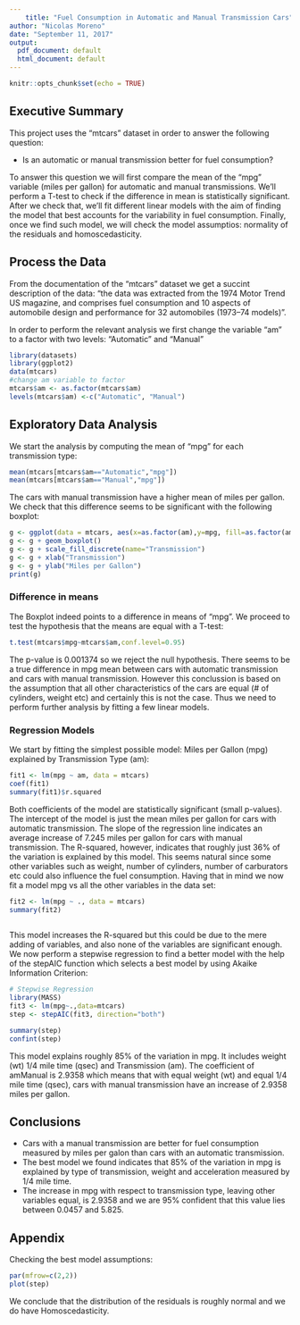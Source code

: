 ```yaml
---
    title: "Fuel Consumption in Automatic and Manual Transmission Cars"
author: "Nicolas Moreno"
date: "September 11, 2017"
output:
  pdf_document: default
  html_document: default
---
```


```r
knitr::opts_chunk$set(echo = TRUE)
```

## Executive Summary

This project uses the "mtcars" dataset in order to answer the following question:

* Is an automatic or manual transmission better for fuel consumption?

To answer this question we will first compare the mean of the "mpg" variable  (miles per gallon) for automatic and manual transmissions. We'll perform a T-test to check if the difference in mean is statistically significant. After we check that, we'll fit different linear models with the aim of finding the model that best accounts for the variability in fuel consumption. Finally, once we find such model, we will check the model assumptios: normality of the residuals and homoscedasticity.  


## Process the Data

From the documentation of the "mtcars" dataset we get a succint description of the data:
"the data was extracted from the 1974 Motor Trend US magazine, and comprises fuel consumption and 10 aspects of automobile design and performance for 32 automobiles (1973–74 models)".

In order to perform the relevant analysis we first change the variable "am" to a factor with two levels: "Automatic" and "Manual"

```r
library(datasets)
library(ggplot2)
data(mtcars)
#change am variable to factor
mtcars$am <- as.factor(mtcars$am)
levels(mtcars$am) <-c("Automatic", "Manual")
```

## Exploratory Data Analysis

We start the analysis by computing the mean of "mpg" for each transmission type:

```r
mean(mtcars[mtcars$am=="Automatic","mpg"])
mean(mtcars[mtcars$am=="Manual","mpg"])
```

The cars with manual transmission have a higher mean of miles per gallon. We check that this difference seems to be significant with the following boxplot:

```r
g <- ggplot(data = mtcars, aes(x=as.factor(am),y=mpg, fill=as.factor(am)))
g <- g + geom_boxplot()
g <- g + scale_fill_discrete(name="Transmission")
g <- g + xlab("Transmission")
g <- g + ylab("Miles per Gallon")
print(g)
```

### Difference in means

The Boxplot indeed points to a difference in means of "mpg". We proceed to test the hypothesis that the means are equal with a T-test:  


```r
t.test(mtcars$mpg~mtcars$am,conf.level=0.95)
```

The p-value is 0.001374 so we reject the null hypothesis. There seems to be a true difference in mpg mean between cars with automatic transmission and cars with manual transmission. However this conclussion is based on the assumption that all other characteristics of the cars are equal (# of cylinders, weight etc) and certainly this is not the case. Thus we need to perform further analysis by fitting a few linear models.

### Regression Models

We start by fitting the simplest possible model: Miles per Gallon (mpg) explained by Transmission Type (am):

```r
fit1 <- lm(mpg ~ am, data = mtcars)
coef(fit1)
summary(fit1)$r.squared
```

Both coefficients of the model are statistically significant (small p-values). The intercept of the model is just the mean miles per gallon for cars with automatic transmission. The slope of the regression line indicates an average increase of 7.245  miles per gallon for cars with manual transmission. The R-squared, however, indicates that roughly just 36% of the variation is explained by this model. This seems natural since some other variables such as weight, number of cylinders, number of carburators etc could also influence the fuel consumption. Having that in mind we now fit a model mpg vs all the other variables in the data set:

```r
fit2 <- lm(mpg ~ ., data = mtcars)
summary(fit2)
  
```
This model increases the R-squared but this could be due to the mere adding of variables, and also none of the variables are significant enough. We now perform a stepwise regression to find a better model with the help of the stepAIC function which selects a best model by using Akaike Information Criterion: 

```r
# Stepwise Regression
library(MASS)
fit3 <- lm(mpg~.,data=mtcars)
step <- stepAIC(fit3, direction="both")
```

```r
summary(step)
confint(step)
```

This model explains roughly 85% of the variation in mpg. It includes weight (wt) 1/4 mile time (qsec) and Transmission (am). The coefficient of amManual is 2.9358 which means that with equal weight (wt) and equal 1/4 mile time (qsec), cars with manual transmission have an increase of 2.9358 miles per gallon. 

## Conclusions

 *  Cars with a manual transmission are better for fuel consumption measured by miles per galon than cars with an automatic transmission. 
 *  The best model we found indicates that 85% of the variation in mpg is explained by type of transmission, weight and acceleration measured by 1/4 mile time. 
 * The increase in mpg with respect to transmission type, leaving other variables equal, is 2.9358 and we are 95% confident that this value lies between 0.0457 and 5.825.      

## Appendix

Checking the best model assumptions:

```r
par(mfrow=c(2,2))
plot(step)
```

We conclude that the distribution of the residuals is roughly normal and we do have Homoscedasticity.